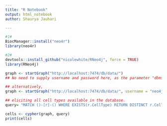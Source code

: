 ```yaml
---
title: "R Notebook"
output: html_notebook
author: Shaurya Jauhari

---
```



```r
#1#
BiocManager::install("neo4r")
library(neo4r)

#2#
devtools::install_github("nicolewhite/RNeo4j", force = TRUE)
library(RNeo4j)

```



```r

graph <- startGraph("http://localhost:7474/db/data/") 
## No need to supply username and password here, as the parameter "dbms.security.auth_enabled" (which is set to true by default) has been disabled in the /conf/neo4j.conf

## alternatively,
graph <- startGraph("http://localhost:7474/db/data/", username = "neo4j" ,password = "up32cd4346")

## eliciting all cell types available in the database.
query= "MATCH ()-[r]-() WHERE EXISTS(r.CellType) RETURN DISTINCT r.CellType AS CellType"

cells <- cypher(graph, query)
print(cells)

```

